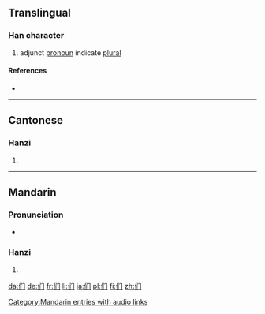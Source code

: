 {{also|們}}
==Translingual==
{{stroke order|type=animate}}

===Han character===
{{Han char|rn=9|rad=人|as=03|sn=5|four=2722|canj=人中尸 (OLS)|ids=⿰[[亻]][[门]]}}

# adjunct [[pronoun]] indicate [[plural]]

====References====
* {{Han ref|kx=0094.051|hdz=10115.040|uh=4EEC|ud=20204}}

----

==Cantonese==

===Hanzi===
{{yue-hanzi|jyut=|y=mun4|tra=們}}

# {{defn|lang=yue|sort=人03}}

----

==Mandarin==

===Pronunciation===
* {{audio|zh-men.ogg|audio}}

===Hanzi===
{{cmn-hanzi|tra=們|pin=[[men]] ([[men5]])|wg=men<sup>5</sup>}}

# {{defn|lang=cmn|sort=人03}}

[[Category:Mandarin entries with audio links]]

[[da:们]]
[[de:们]]
[[fr:们]]
[[li:们]]
[[ja:们]]
[[pl:们]]
[[fi:们]]
[[zh:们]]